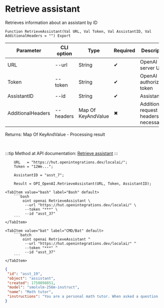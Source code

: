﻿---
sidebar_position: 3
description: Retrieve assistant and other functions to work with OpenAI in the Open Integration Package, a free open-source integration library for 1C:Enterprise 8, OneScript and CLI
keywords: [1C, 1С, 1С:Enterprise, 1С:Enterprise 8.3, API, Integration, Services, Exchange, OneScript, CLI, OpenAI]
---


# Retrieve assistant
 Retrieves information about an assistant by ID



`Function RetrieveAssistant(Val URL, Val Token, Val AssistantID, Val AdditionalHeaders = "") Export`

  | Parameter | CLI option | Type | Required | Description |
  |-|-|-|-|-|
  | URL | --url | String | &#x2714; | OpenAI server URL |
  | Token | --token | String | &#x2714; | OpenAI authorization token |
  | AssistantID | --id | String | &#x2714; | Assistant ID |
  | AdditionalHeaders | --headers | Map Of KeyAndValue | &#x2716; | Additional request headers, if necessary |

  
  Returns:  Map Of KeyAndValue - Processing result

<br/>

:::tip
Method at API documentation: [Retrieve assistant](https://platform.openai.com/docs/api-reference/assistants/getAssistant)
:::
<br/>



```bsl title="1C:Enterprise/OneScript code example"
    URL   = "https://hut.openintegrations.dev/localai/";
    Token = "12We...";

    AssistantID = "asst_7";

    Result = OPI_OpenAI.RetrieveAssistant(URL, Token, AssistantID);
```
 

 <Tabs>
  
    <TabItem value="bash" label="Bash" default>
        ```bash
            oint openai RetrieveAssistant \
             --url "https://hut.openintegrations.dev/localai/" \
             --token "***" \
             --id "asst_37"
        ```
    </TabItem>
  
    <TabItem value="bat" label="CMD/Bat" default>
        ```batch
            oint openai RetrieveAssistant ^
             --url "https://hut.openintegrations.dev/localai/" ^
             --token "***" ^
             --id "asst_37"
        ```
    </TabItem>
</Tabs>


```json title="Result"
{
 "id": "asst_19",
 "object": "assistant",
 "created": 1750098851,
 "model": "smolvlm-256m-instruct",
 "name": "Math tutor",
 "instructions": "You are a personal math tutor. When asked a question, write and run Python code to answer the question."
}
```
